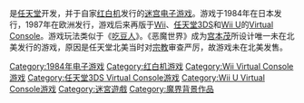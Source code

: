 {{NoteTA
| G1 =Games
}}
{{Infobox VG
| title = 恶魔世界
| japanese = デビルワールド
| english = Devil World
| image =
| caption =
| developer = [[任天堂情報開發本部|任天堂开发第四部]]<br />[[Intelligent_Systems|Intelligent Systems]]
| publisher = [[任天堂|任天堂]]
| distributor =
| series =
| engine =
| platforms = {{spml|[[红白机|红白机]]|[[Virtual_Console|Virtual Console]]}}
| released = {{Infobox VG/C|1984年10月5日| {{vgr|JP|October 5, 1984|EU|July 15, 1987}}<u>Wii Virtual Console</u>{{vgr|JP|January 22, 2008|PAL|October 31, 2008}}<u>任天堂3DS Virtual Console</u>{{vgr|JP|April 17, 2013|PAL|March 20, 2014}}<u>Wii U Virtual Console</u>{{vgr|JP|November 5, 2014|PAL|October 30, 2014}} }}
| genre = [[迷宫电子游戏|迷宫]]
| modes = [[单人电子游戏|单人]]
| director = [[宮本茂|宮本茂]]
| producer = 宮本茂
| designer = {{spml|宫本茂|[[手塚卓志|手塚卓志]]}}
| programmer = 汤上裕之
| artist =
| writer =
| composer = {{spml|[[近藤浩治|近藤浩治]]|[[中塚章人|中塚章人]]}}
}}

{{vgname|恶魔世界|ja=デビルワールド|en=Devil World}}是[[任天堂|任天堂]]开发，并于自家[[红白机|红白机]]发行的[[迷宫电子游戏|迷宫电子游戏]]。游戏于1984年在日本发行，1987年在欧洲发行，游戏后来再版于[[Wii|Wii]]、[[任天堂3DS|任天堂3DS]]和[[Wii_U|Wii U]]的[[Virtual_Console|Virtual Console]]。游戏玩法类似于《[[吃豆人|吃豆人]]》。《恶魔世界》成为[[宫本茂|宫本茂]]所设计唯一未在北美发行的游戏，原因是任天堂北美当时对[[宗教|宗教]]审查严厉，故游戏未在北美发售。

{{宮本茂|state=expanded}}

{{DEFAULTSORT:Devil World}}
[[Category:1984年电子游戏|Category:1984年电子游戏]]
[[Category:红白机游戏|Category:红白机游戏]]
[[Category:Wii_Virtual_Console游戏|Category:Wii Virtual Console游戏]]
[[Category:任天堂3DS_Virtual_Console游戏|Category:任天堂3DS Virtual Console游戏]]
[[Category:Wii_U_Virtual_Console游戏|Category:Wii U Virtual Console游戏]]
[[Category:迷宮遊戲|Category:迷宮遊戲]]
[[Category:魔界背景作品|Category:魔界背景作品]]

{{Nintendo-stub}}
{{puzzle-videogame-stub}}